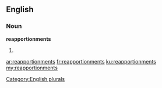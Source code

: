 ==English==

===Noun===
'''reapportionments'''

# {{plural of|[[reapportionment]]}}

[[Category:English plurals]]

[[ar:reapportionments]]
[[fr:reapportionments]]
[[ku:reapportionments]]
[[my:reapportionments]]